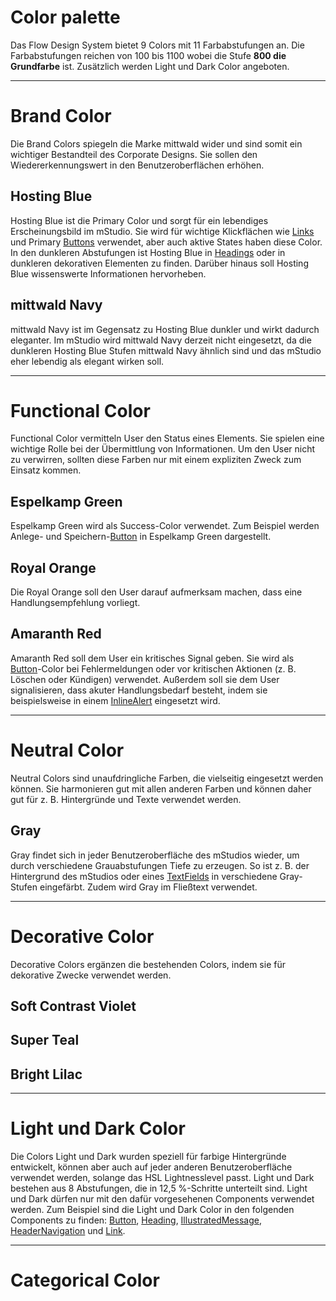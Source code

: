 # Color palette

Das Flow Design System bietet 9 Colors mit 11 Farbabstufungen an. Die
Farbabstufungen reichen von 100 bis 1100 wobei die Stufe **800 die Grundfarbe**
ist. Zusätzlich werden Light und Dark Color angeboten.

---

# Brand Color

Die Brand Colors spiegeln die Marke mittwald wider und sind somit ein wichtiger
Bestandteil des Corporate Designs. Sie sollen den Wiedererkennungswert in den
Benutzeroberflächen erhöhen.

## Hosting Blue

Hosting Blue ist die Primary Color und sorgt für ein lebendiges Erscheinungsbild
im mStudio. Sie wird für wichtige Klickflächen wie [Links](/03-components/) und
Primary [Buttons](/03-components/actions/buttons) verwendet, aber auch aktive
States haben diese Color. In den dunkleren Abstufungen ist Hosting Blue in
[Headings](/03-components/content/heading) oder in dunkleren dekorativen
Elementen zu finden. Darüber hinaus soll Hosting Blue wissenswerte Informationen
hervorheben.

<DesignTokenTable path="color.hosting-blue" />

## mittwald Navy

mittwald Navy ist im Gegensatz zu Hosting Blue dunkler und wirkt dadurch
eleganter. Im mStudio wird mittwald Navy derzeit nicht eingesetzt, da die
dunkleren Hosting Blue Stufen mittwald Navy ähnlich sind und das mStudio eher
lebendig als elegant wirken soll.

<DesignTokenTable path="color.mittwald-navy" />

---

# Functional Color

Functional Color vermitteln User den Status eines Elements. Sie spielen eine
wichtige Rolle bei der Übermittlung von Informationen. Um den User nicht zu
verwirren, sollten diese Farben nur mit einem expliziten Zweck zum Einsatz
kommen.

## Espelkamp Green

Espelkamp Green wird als Success-Color verwendet. Zum Beispiel werden Anlege-
und Speichern-[Button](/03-components/actions/button) in Espelkamp Green
dargestellt.

<DesignTokenTable path="color.espelkamp-green" />

## Royal Orange

Die Royal Orange soll den User darauf aufmerksam machen, dass eine
Handlungsempfehlung vorliegt.

<DesignTokenTable path="color.royal-orange" />

## Amaranth Red

Amaranth Red soll dem User ein kritisches Signal geben. Sie wird als
[Button](/03-components/actions/button)-Color bei Fehlermeldungen oder vor
kritischen Aktionen (z. B. Löschen oder Kündigen) verwendet. Außerdem soll sie
dem User signalisieren, dass akuter Handlungsbedarf besteht, indem sie
beispielsweise in einem [InlineAlert](/03-components/status/inline-alert)
eingesetzt wird.

<DesignTokenTable path="color.amaranth-red" />

---

# Neutral Color

Neutral Colors sind unaufdringliche Farben, die vielseitig eingesetzt werden
können. Sie harmonieren gut mit allen anderen Farben und können daher gut für z.
B. Hintergründe und Texte verwendet werden.

## Gray

Gray findet sich in jeder Benutzeroberfläche des mStudios wieder, um durch
verschiedene Grauabstufungen Tiefe zu erzeugen. So ist z. B. der Hintergrund des
mStudios oder eines [TextFields](/03-components/form-controls/text-field) in
verschiedene Gray-Stufen eingefärbt. Zudem wird Gray im Fließtext verwendet.

<DesignTokenTable path="color.gray" />

---

# Decorative Color

Decorative Colors ergänzen die bestehenden Colors, indem sie für dekorative
Zwecke verwendet werden.

## Soft Contrast Violet

<DesignTokenTable path="color.soft-contrast-violet" />

## Super Teal

<DesignTokenTable path="color.super-teal" />

## Bright Lilac

<DesignTokenTable path="color.bright-lilac" />

---

# Light und Dark Color

Die Colors Light und Dark wurden speziell für farbige Hintergründe entwickelt,
können aber auch auf jeder anderen Benutzeroberfläche verwendet werden, solange
das HSL Lightnesslevel passt. Light und Dark bestehen aus 8 Abstufungen, die in
12,5 %-Schritte unterteilt sind. Light und Dark dürfen nur mit den dafür
vorgesehenen Components verwendet werden. Zum Beispiel sind die Light und Dark
Color in den folgenden Components zu finden:
[Button](/03-components/actions/button),
[Heading](/03-components/content/heading),
[IllustratedMessage](/03-components/content/illustrated-message),
[HeaderNavigation](/03-components/navigation/header-navigation) und
[Link](/03-components/navigation/link).

---

# Categorical Color

<DesignTokenTable path="color.categorical" />
